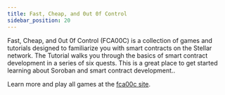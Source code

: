 ```yaml
---
title: Fast, Cheap, and 0ut 0f Control
sidebar_position: 20
---
```


Fast, Cheap, and 0ut 0f Control (FCA00C) is a collection of games and tutorials designed to familiarize you with smart contracts on the Stellar network. The Tutorial walks you through the basics of smart contract development in a series of six quests. This is a great place to get started learning about Soroban and smart contract development..

Learn more and play all games at the [fca00c site](https://fastcheapandoutofcontrol.com).
